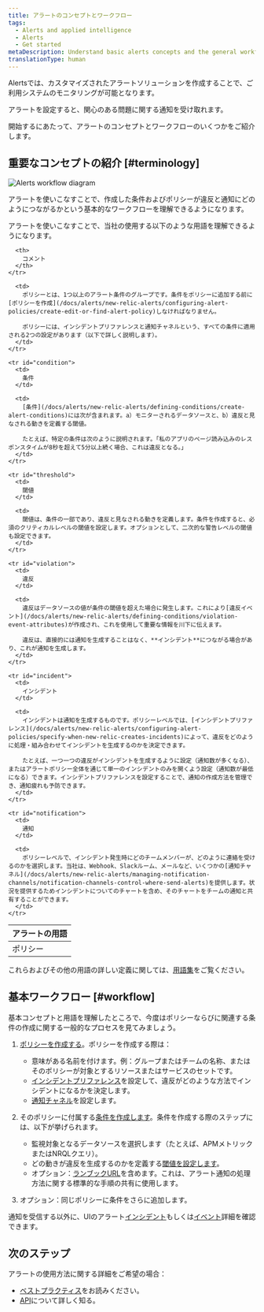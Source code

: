 ```yaml
---
title: アラートのコンセプトとワークフロー
tags:
  - Alerts and applied intelligence
  - Alerts
  - Get started
metaDescription: Understand basic alerts concepts and the general workflow for setting up alerting policies and conditions.
translationType: human
---
```



Alertsでは、カスタマイズされたアラートソリューションを作成することで、ご利用システムのモニタリングが可能となります。

アラートを設定すると、関心のある問題に関する通知を受け取れます。

開始するにあたって、アラートのコンセプトとワークフローのいくつかをご紹介します。

## 重要なコンセプトの紹介 [#terminology]

<img
  title="new-relic-alert-creation-workflow-diagram.png"
  alt="Alerts workflow diagram"
  src={newRelicAlertCreationWorkflowDiagram}
/>

<figcaption>
  アラートを使いこなすことで、作成した条件およびポリシーが違反と通知にどのようにつながるかという基本的なワークフローを理解できるようになります。
</figcaption>

アラートを使いこなすことで、当社の使用する以下のような用語を理解できるようになります。

<table>
  <thead>
    <tr>
      <th style={{ width: "150px" }}>
        アラートの用語
      </th>

      <th>
        コメント
      </th>
    </tr>
  </thead>

  <tbody>
    <tr id="policy">
      <td>
        ポリシー
      </td>

      <td>
        ポリシーとは、1つ以上のアラート条件のグループです。条件をポリシーに追加する前に[ポリシーを作成](/docs/alerts/new-relic-alerts/configuring-alert-policies/create-edit-or-find-alert-policy)しなければなりません。

        ポリシーには、インシデントプリファレンスと通知チャネルという、すべての条件に適用される2つの設定があります（以下で詳しく説明します）。
      </td>
    </tr>

    <tr id="condition">
      <td>
        条件
      </td>

      <td>
        [条件](/docs/alerts/new-relic-alerts/defining-conditions/create-alert-conditions)には次が含まれます。a）モニターされるデータソースと、b）違反と見なされる動きを定義する閾値。

        たとえば、特定の条件は次のように説明されます。「私のアプリのページ読み込みのレスポンスタイムが8秒を超えて5分以上続く場合、これは違反となる。」
      </td>
    </tr>

    <tr id="threshold">
      <td>
        閾値
      </td>

      <td>
        閾値は、条件の一部であり、違反と見なされる動きを定義します。条件を作成すると、必須のクリティカルレベルの閾値を設定します。オプションとして、二次的な警告レベルの閾値も設定できます。
      </td>
    </tr>

    <tr id="violation">
      <td>
        違反
      </td>

      <td>
        違反はデータソースの値が条件の閾値を超えた場合に発生します。これにより[違反イベント](/docs/alerts/new-relic-alerts/defining-conditions/violation-event-attributes)が作成され、これを使用して重要な情報を川下に伝えます。

        違反は、直接的には通知を生成することはなく、**インシデント**につながる場合があり、これが通知を生成します。
      </td>
    </tr>

    <tr id="incident">
      <td>
        インシデント
      </td>

      <td>
        インシデントは通知を生成するものです。ポリシーレベルでは、[インシデントプリファレンス](/docs/alerts/new-relic-alerts/configuring-alert-policies/specify-when-new-relic-creates-incidents)によって、違反をどのように処理・組み合わせてインシデントを生成するのかを決定できます。

        たとえば、一つ一つの違反がインシデントを生成するように設定（通知数が多くなる）、またはアラートポリシー全体を通じて単一のインシデントのみを開くよう設定（通知数が最低になる）できます。インシデントプリファレンスを設定することで、通知の作成方法を管理でき、通知疲れも予防できます。
      </td>
    </tr>

    <tr id="notification">
      <td>
        通知
      </td>

      <td>
        ポリシーレベルで、インシデント発生時にどのチームメンバーが、どのように連絡を受けるのかを選択します。当社は、Webhook、Slackルーム、メールなど、いくつかの[通知チャネル](/docs/alerts/new-relic-alerts/managing-notification-channels/notification-channels-control-where-send-alerts)を提供します。状況を提供するためインシデントについてのチャートを含め、そのチャートをチームの通知と共有することができます。
      </td>
    </tr>
  </tbody>
</table>

これらおよびその他の用語の詳しい定義に関しては、[用語集](/docs/using-new-relic/welcome-new-relic/getting-started/glossary)をご覧ください。

## 基本ワークフロー [#workflow]

基本コンセプトと用語を理解したところで、今度はポリシーならびに関連する条件の作成に関する一般的なプロセスを見てみましょう。

1. [ポリシーを作成する](/docs/alerts/new-relic-alerts/configuring-alert-policies/create-or-rename-alert-policy)。ポリシーを作成する際は：

   * 意味がある名前を付けます。例：グループまたはチームの名称、またはそのポリシーが対象とするリソースまたはサービスのセットです。
   * [インシデントプリファレンス](/docs/alerts/new-relic-alerts/configuring-alert-policies/specify-when-new-relic-creates-incidents)を設定して、違反がどのような方法でインシデントになるかを決定します。
   * [通知チャネル](/docs/alerts/new-relic-alerts-beta/managing-notification-channels/notification-channels-controlling-where-send-alerts)を設定します。

2. そのポリシーに付属する[条件を作成します](/docs/alerts/new-relic-alerts/defining-conditions/define-alert-conditions)。条件を作成する際のステップには、以下が挙げられます。

   * 監視対象となるデータソースを選択します（たとえば、APMメトリックまたはNRQLクエリ）。
   * どの動きが違反を生成するのかを定義する[閾値を設定します](/docs/alerts/new-relic-alerts/defining-conditions/set-thresholds-alert-condition)。
   * オプション：[ランブックURL](/docs/alerts/new-relic-alerts-beta/reviewing-alert-incidents/provide-runbook-instructions-alerts)を含めます。これは、アラート通知の処理方法に関する標準的な手順の共有に使用します。

3. オプション：同じポリシーに条件をさらに追加します。

通知を受信する以外に、UIのアラート[インシデント](/docs/accounts-partnerships/education/getting-started-new-relic/glossary#alert-incident)もしくは[イベント](/docs/alerts/new-relic-alerts/reviewing-alert-incidents/view-events-their-products)詳細を確認できます。

## 次のステップ

アラートの使用方法に関する詳細をご希望の場合：

* [ベストプラクティス](/docs/alerts/new-relic-alerts/getting-started/best-practices-alert-policies)をお読みください。
* [API](/docs/alerts/rest-api-alerts/new-relic-alerts-rest-api/rest-api-calls-new-relic-alerts)について詳しく知る。